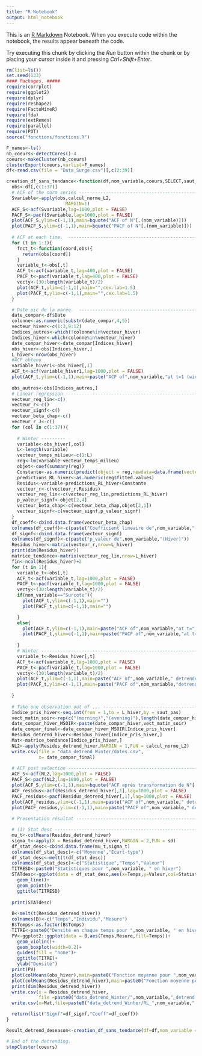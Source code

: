 ```yaml
---
title: "R Notebook"
output: html_notebook
---
```


This is an [R Markdown](http://rmarkdown.rstudio.com) Notebook. When you execute code within the notebook, the results appear beneath the code. 

Try executing this chunk by clicking the *Run* button within the chunk or by placing your cursor inside it and pressing *Ctrl+Shift+Enter*. 
```r
rm(list=ls())
set.seed(133)
#### Packages. #####
require(corrplot)
require(ggplot2)
require(dplyr)
require(reshape2)
require(FactoMineR)
require(fda)
require(extRemes)
require(parallel)
require(POT)
source("fonctions/fonctions.R")

```

```r
F_names<-ls()
nb_coeurs<-detectCores()-4
coeurs<-makeCluster(nb_coeurs)
clusterExport(coeurs,varlist=F_names)
df<-read.csv(file = "Data_Surge.csv")[,c(2:39)]
```


```r
creation_df_sans_tendance<-function(df,nom_variable,coeurs,SELECT,saut_pas){
  obs<-df[,c(1:37)]
  # ACF of the norm series ----------------------------------------------
  Svariable<-apply(obs,calcul_norme_L2,
                      MARGIN=1)
  ACF_S<-acf(Svariable,lag=1000,plot = FALSE)
  PACF_S<-pacf(Svariable,lag=1000,plot = FALSE)
  plot(ACF_S,ylim=c(-1,1),main=bquote("ACF of N"[.(nom_variable)]))
  plot(PACF_S,ylim=c(-1,1),main=bquote("PACF of N"[.(nom_variable)]))
  
  # ACF at each time.  ---------------------------------------------------
  for (t in 1:1){
    fnct_t<-function(coord,obs){
      return(obs[coord])
    }
    variable_t<-obs[,t]
    ACF_t<-acf(variable_t,lag=400,plot = FALSE)
    PACF_t<-pacf(variable_t,lag=400,plot = FALSE)
    vecty<-(30:length(variable_t)/2)
    plot(ACF_t,ylim=c(-1,1),main="",cex.lab=1.5)
    plot(PACF_t,ylim=c(-1,1),main="",cex.lab=1.5)
  }

  # Date pic de la marée.  --------------------------------------------------
  date_compar<-df$Date
  colonne<-as.numeric(substr(date_compar,4,5))
  vecteur_hiver<-c(1:3,9:12)
  Indices_autres<-which(!colonne%in%vecteur_hiver)
  Indices_hiver<-which(colonne%in%vecteur_hiver)
  date_compar_hiver<-date_compar[Indices_hiver]
  obs_hiver<-obs[Indices_hiver,]
  L_hiver<-nrow(obs_hiver)
  #ACF obtenu
  variable_hiver1<-obs_hiver[,1]
  ACF_t<-acf(variable_hiver1,lag=1000,plot = FALSE)
  plot(ACF_t,ylim=c(-1,1),main=paste("ACF of",nom_variable,"at t=1 (winter)"))
  
  obs_autres<-obs[Indices_autres,]
  # Linear regression -----------------------------------------------------
  vecteur_reg_lin<-c()
  vecteur_r<-c()
  vecteur_signf<-c()
  vecteur_beta_chap<-c()
  vecteur_r_J<-c()
  for (col in c(1:37)){
    
    # Winter ---------
    variable<-obs_hiver[,col]
    L<-length(variable)
    vecteur_temps_milieu<-c(1:L)
    reg<-lm(variable~vecteur_temps_milieu)
    objet<-coef(summary(reg))
    Constante<-as.numeric(predict(object = reg,newdata=data.frame(vecteur_temps_milieu=0)))
    predictions_RL_hiver<-as.numeric(reg$fitted.values)
    Residus<-variable-predictions_RL_hiver+Constante
    vecteur_r<-c(vecteur_r,Residus)
    vecteur_reg_lin<-c(vecteur_reg_lin,predictions_RL_hiver)
    p_valeur_signf<-objet[2,4]
    vecteur_beta_chap<-c(vecteur_beta_chap,objet[2,1])
    vecteur_signf<-c(vecteur_signf,p_valeur_signf)
  }
  df_coeff<-cbind.data.frame(vecteur_beta_chap)
  colnames(df_coeff)<-c(paste("Coefficient lineaire de",nom_variable,"(Hiver)"))
  df_signf<-cbind.data.frame(vecteur_signf)
  colnames(df_signf)<-c(paste("p_valeur de",nom_variable,"(Hiver)"))
  Residus_hiver<-matrix(vecteur_r,nrow=L_hiver)
  print(dim(Residus_hiver))
  matrice_tendance<-matrix(vecteur_reg_lin,nrow=L_hiver)
  fin<-ncol(Residus_hiver)+2
  for (t in 1){
    variable_t<-obs[,t]
    ACF_t<-acf(variable_t,lag=1000,plot = FALSE)
    PACF_t<-pacf(variable_t,lag=1000,plot = FALSE)
    vecty<-(30:length(variable_t)/2)
    if(nom_variable=="Surcote"){
      plot(ACF_t,ylim=c(-1,1),main="")
      plot(PACF_t,ylim=c(-1,1),main="")

    }
    else{
      plot(ACF_t,ylim=c(-1,1),main=paste("ACF of",nom_variable,"at t=",t," (whole data)"))
      plot(PACF_t,ylim=c(-1,1),main=paste("PACF of",nom_variable,"at t=",t," (whole data)"))
      
    }
    # Winter -----------------------------------------------------------------
    variable_t<-Residus_hiver[,t]
    ACF_t<-acf(variable_t,lag=1000,plot = FALSE)
    PACF_t<-pacf(variable_t,lag=1000,plot = FALSE)
    vecty<-(30:length(variable_t)/2)
    plot(ACF_t,ylim=c(-1,1),main=paste("ACF of",nom_variable," detrended at t=",t," (hiver)"))
    plot(PACF_t,ylim=c(-1,1),main=paste("PACF of",nom_variable,"detrended at t=",t," (hiver)"))
    
  }
  
  # Take one observation out of ... -------------------------------------------------------
  Indice_pris_hiver<-seq.int(from = 1,to = L_hiver,by = saut_pas)
  vect_matin_soir<-rep(c("(morning)","(evening)"),length(date_compar_hiver)/2)
  date_compar_hiver_MSOIR<-paste(date_compar_hiver,vect_matin_soir)
  date_compar_final<-date_compar_hiver_MSOIR[Indice_pris_hiver]
  Residus_detrend_hiver<-Residus_hiver[Indice_pris_hiver,]
  Mat<-matrice_tendance[Indice_pris_hiver,]
  NL2<-apply(Residus_detrend_hiver,MARGIN = 1,FUN = calcul_norme_L2)
  write.csv(file = "data_detrend_Winter/dates.csv",
            x= date_compar_final)
  
  # ACF post selection --------------------------------------------------------
  ACF_S<-acf(NL2,lag=1000,plot = FALSE)
  PACF_S<-pacf(NL2,lag=1000,plot = FALSE)
  plot(ACF_S,ylim=c(-1,1),main=bquote("ACF après transformation de N"[.(nom_variable)]))
  ACF_residus<-acf(Residus_detrend_hiver[,1],lag=1000,plot = FALSE)
  PACF_residus<-pacf(Residus_detrend_hiver[,1],lag=1000,plot = FALSE)
  plot(ACF_residus,ylim=c(-1,1),main=paste("ACF of",nom_variable," detrended at t=",t," (winter), one out of",saut_pas))
  plot(PACF_residus,ylim=c(-1,1),main=paste("PACF of",nom_variable," detrended at t=",t," (winter), one out of",saut_pas))
  
  # Presentation résultat ---------------------------------------------------

  # (1) Stat desc ---------------------------------------------------------------
  mu_t<-colMeans(Residus_detrend_hiver)
  sigma_t<-apply(X = Residus_detrend_hiver,MARGIN = 2,FUN = sd)
  df_stat_desc<-cbind.data.frame(mu_t,sigma_t)
  colnames(df_stat_desc)<-c("Moyenne","Ecart-type")
  df_stat_desc<-melt(t(df_stat_desc))
  colnames(df_stat_desc)<-c("Statistique","Temps","Valeur")
  TITRESD<-paste0("Statistiques pour ",nom_variable, " en hiver")
  STATdesc<-ggplot(data = df_stat_desc,aes(x=Temps,y=Valeur,col=Statistique,group=interaction(Statistique)))+
    geom_line()+
    geom_point()+
    ggtitle(TITRESD)
    
  print(STATdesc)
  
  B<-melt(t(Residus_detrend_hiver))
  colnames(B)<-c("Temps","Individu","Mesure")
  B$Temps<-as.factor(B$Temps)
  TITRE<-paste0("Densité en chaque temps pour ",nom_variable, " en hiver")
  PV<-ggplot2::ggplot(data = B,aes(Temps,Mesure,fill=Temps))+
    geom_violin()+
    geom_boxplot(width=0.2)+
    guides(fill = "none")+
    ggtitle(TITRE)+
    ylab("Densité")
  print(PV)  
  plot(colMeans(obs_hiver),main=paste0("Fonction moyenne pour ",nom_variable," en hiver"))
  plot(colMeans(Residus_detrend_hiver),main=paste0("Fonction moyenne pour les résidus de ",nom_variable," en hiver"))
  print(dim(Residus_detrend_hiver))
  write.csv(x = Residus_detrend_hiver,
            file =paste0("data_detrend_Winter/",nom_variable,"_detrend.csv"))
  write.csv(x=Mat,file=paste0("data_detrend_Winter/RL_",nom_variable,".csv"))

  return(list("Signf"=df_signf,"Coeff"=df_coeff))
}
```

```r
Result_detrend_deseason<-creation_df_sans_tendance(df=df,nom_variable = "Surcote",coeurs=coeurs,SELECT=TRUE,saut_pas = 3)
```

```r
# End of the detrending.
stopCluster(coeurs)
```

